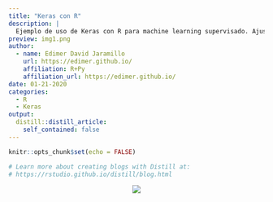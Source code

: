 ```yaml
---
title: "Keras con R"
description: |
  Ejemplo de uso de Keras con R para machine learning supervisado. Ajuste de modelos de deep learning con aplicaciones en problemas de regresión y clasificación. 
preview: img1.png   
author:
  - name: Edimer David Jaramillo
    url: https://edimer.github.io/
    affiliation: R+Py
    affiliation_url: https://edimer.github.io/
date: 01-21-2020
categories:
  - R
  - Keras
output:
  distill::distill_article:
    self_contained: false
---
```


```r
knitr::opts_chunk$set(echo = FALSE)

# Learn more about creating blogs with Distill at:
# https://rstudio.github.io/distill/blog.html

```


<center>
<img src="coming.gif"/>
</center>                                                                                        
